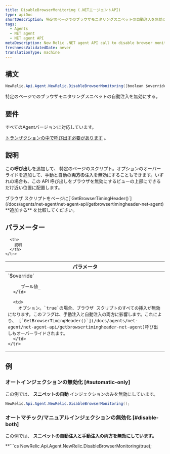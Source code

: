 ```yaml
---
title: DisableBrowserMonitoring (.NETエージェントAPI)
type: apiDoc
shortDescription: 特定のページでのブラウザモニタリングスニペットの自動注入を無効にする。
tags:
  - Agents
  - NET agent
  - NET agent API
metaDescription: New Relic .NET agent API call to disable browser monitoring on specific pages or views.
freshnessValidatedDate: never
translationType: machine
---
```


## 構文

```cs
NewRelic.Api.Agent.NewRelic.DisableBrowserMonitoring([boolean $override])
```

特定のページでのブラウザモニタリングスニペットの自動注入を無効にする。

## 要件

すべてのAgentバージョンに対応しています。

[トランザクションの中で呼び出す必要があります](/docs/glossary/glossary/#transaction) 。

## 説明

この**呼び出し**を追加して、 [<InlinePopover type="browser"/>](/docs/browser/new-relic-browser/getting-started/new-relic-browser)特定のページのスクリプト。オプションのオーバーライドを追加して、手動と自動の**両方の**注入を無効にすることもできます。いずれの場合も、この API 呼び出しをブラウザを無効にするビューの上部にできるだけ近い位置に配置します。

<Callout variant="tip">
  ブラウザ スクリプトをページに[`GetBrowserTimingHeader()`](/docs/agents/net-agent/net-agent-api/getbrowsertimingheader-net-agent) **追加する** を比較してください。
</Callout>

## パラメーター

<table>
  <thead>
    <tr>
      <th width="25%">
        パラメータ
      </th>

      <th>
        説明
      </th>
    </tr>
  </thead>

  <tbody>
    <tr>
      <td>
        `$override`

        _ブール値_
      </td>

      <td>
        オプション。`true`の場合、ブラウザ スクリプトのすべての挿入が無効になります。このフラグは、手動注入と自動注入の両方に影響します。これにより、 [`GetBrowserTimingHeader()`](/docs/agents/net-agent/net-agent-api/getbrowsertimingheader-net-agent)呼び出しもオーバーライドされます。
      </td>
    </tr>
  </tbody>
</table>

## 例

### オートインジェクションの無効化 [#automatic-only]

この例では、 **スニペットの自動** インジェクションのみを無効にしています。

```cs
NewRelic.Api.Agent.NewRelic.DisableBrowserMonitoring();
```

### オートマチック/マニュアルインジェクションの無効化 [#disable-both]

この例では、 **スニペットの自動注入と手動注入の両方を無効にしています。**

**```cs
NewRelic.Api.Agent.NewRelic.DisableBrowserMonitoring(true);
```**
